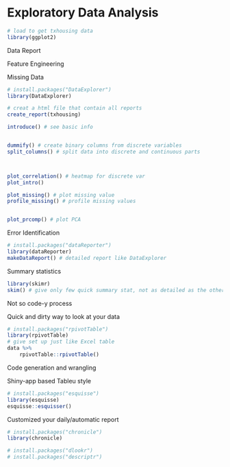 # Exploratory Data Analysis

```r
# load to get txhousing data
library(ggplot2)
```

Data Report

Feature Engineering

Missing Data

```r
# install.packages("DataExplorer")
library(DataExplorer)

# creat a html file that contain all reports
create_report(txhousing)

introduce() # see basic info


dummify() # create binary columns from discrete variables
split_columns() # split data into discrete and continuous parts



plot_correlation() # heatmap for discrete var
plot_intro() 

plot_missing() # plot missing value
profile_missing() # profile missing values


plot_prcomp() # plot PCA
```

Error Identification

```r
# install.packages("dataReporter")
library(dataReporter)
makeDataReport() # detailed report like DataExplorer
```

Summary statistics

```r
library(skimr)
skim() # give only few quick summary stat, not as detailed as the other two packages
```

Not so code-y process

Quick and dirty way to look at your data

```r
# install.packages("rpivotTable")
library(rpivotTable)
# give set up just like Excel table 
data %>% 
    rpivotTable::rpivotTable()
```

Code generation and wrangling

Shiny-app based Tableu style

```r
# install.packages("esquisse")
library(esquisse)
esquisse::esquisser()
```

Customized your daily/automatic report

```r
# install.packages("chronicle")
library(chronicle)
```

```r
# install.packages("dlookr")
# install.packages("descriptr")
```
